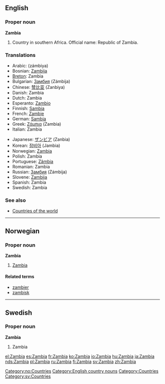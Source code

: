 ==English==

===Proper noun===
'''Zambia'''

# Country in southern Africa. Official name: Republic of Zambia.

===Translations===
{{top}}
*Arabic: {{ARchar|[[زامبيا]]}} (zámbiya) {{f}}
*Bosnian: [[Zambija]] {{f}}
*[[Breton]]: Zambia
*Bulgarian: [[Замбия]] (Zámbija) {{f}}
*Chinese: [[赞比亚]] (Zanbiya)
*Danish: Zambia
*Dutch: Zambia
*Esperanto: [[Zambio]]
*Finnish: [[Sambia]]
*French: [[Zambie]] {{f}}
*German: [[Sambia]]
*Greek: [[Ζάμπια]] (Zambia) {{f}}
*Italian: Zambia {{m}}
{{mid}}
*Japanese: [[ザンビア]] (Zanbia)
*Korean: [[잠비아]] (Jambia)
*Norwegian: [[#Norwegian|Zambia]]
*Polish: Zambia {{f}}
*Portuguese: [[Zâmbia]] {{f}}
*Romanian: Zambia {{f}}
*Russian: [[Замбия]] (Zámbija) {{f}}
*Slovene: [[Zambija]] {{f}}
*Spanish: Zambia {{f}}
*Swedish: Zambia
{{bottom}}

===See also===
* [[Countries of the world]]

----

==Norwegian==
===Proper noun===
[[Category:no:Countries]]
'''Zambia'''
#[[#English|Zambia]]
====Related terms====
*[[zambier]]
*[[zambisk]]

----
==Swedish==
===Proper noun===
'''Zambia'''
#Zambia

[[Category:English country nouns]]
[[Category:Countries]]
[[Category:sv:Countries]]

[[el:Zambia]]
[[es:Zambia]]
[[fr:Zambia]]
[[ko:Zambia]]
[[io:Zambia]]
[[hu:Zambia]]
[[ja:Zambia]]
[[nds:Zambia]]
[[pl:Zambia]]
[[ru:Zambia]]
[[fi:Zambia]]
[[sv:Zambia]]
[[zh:Zambia]]